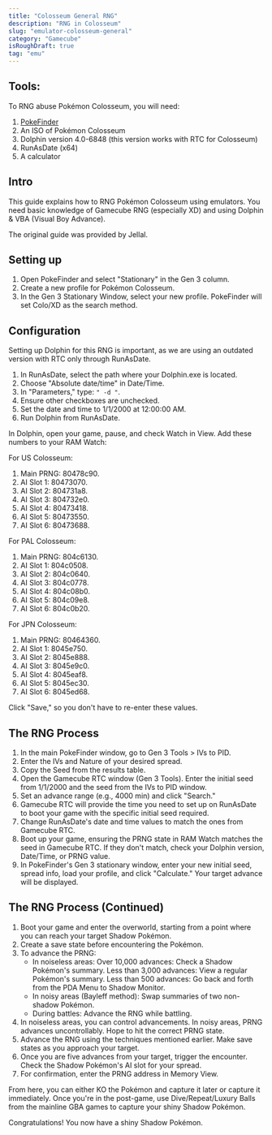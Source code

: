 ```yaml
---
title: "Colosseum General RNG"
description: "RNG in Colosseum"
slug: "emulator-colosseum-general"
category: "Gamecube"
isRoughDraft: true
tag: "emu"
---
```


## Tools:

To RNG abuse Pokémon Colosseum, you will need:

1. [PokeFinder](/pokefinder)
2. An ISO of Pokémon Colosseum
3. Dolphin version 4.0-6848 (this version works with RTC for Colosseum)
4. RunAsDate (x64)
5. A calculator

## Intro

This guide explains how to RNG Pokémon Colosseum using emulators. You need basic knowledge of Gamecube RNG (especially XD) and using Dolphin & VBA (Visual Boy Advance).

The original guide was provided by Jellal.

## Setting up

1. Open PokeFinder and select "Stationary" in the Gen 3 column.
2. Create a new profile for Pokémon Colosseum.
3. In the Gen 3 Stationary Window, select your new profile. PokeFinder will set Colo/XD as the search method.

## Configuration

Setting up Dolphin for this RNG is important, as we are using an outdated version with RTC only through RunAsDate.

1. In RunAsDate, select the path where your Dolphin.exe is located.
2. Choose "Absolute date/time" in Date/Time.
3. In "Parameters," type: `" -d "`.
4. Ensure other checkboxes are unchecked.
5. Set the date and time to 1/1/2000 at 12:00:00 AM.
6. Run Dolphin from RunAsDate.

In Dolphin, open your game, pause, and check Watch in View. Add these numbers to your RAM Watch:

For US Colosseum:

1. Main PRNG: 80478c90.
2. AI Slot 1: 80473070.
3. AI Slot 2: 804731a8.
4. AI Slot 3: 804732e0.
5. AI Slot 4: 80473418.
6. AI Slot 5: 80473550.
7. AI Slot 6: 80473688.

For PAL Colosseum:

1. Main PRNG: 804c6130.
2. AI Slot 1: 804c0508.
3. AI Slot 2: 804c0640.
4. AI Slot 3: 804c0778.
5. AI Slot 4: 804c08b0.
6. AI Slot 5: 804c09e8.
7. AI Slot 6: 804c0b20.

For JPN Colosseum:

1. Main PRNG: 80464360.
2. AI Slot 1: 8045e750.
3. AI Slot 2: 8045e888.
4. AI Slot 3: 8045e9c0.
5. AI Slot 4: 8045eaf8.
6. AI Slot 5: 8045ec30.
7. AI Slot 6: 8045ed68.

Click "Save," so you don't have to re-enter these values.

## The RNG Process

1. In the main PokeFinder window, go to Gen 3 Tools > IVs to PID.
2. Enter the IVs and Nature of your desired spread.
3. Copy the Seed from the results table.
4. Open the Gamecube RTC window (Gen 3 Tools). Enter the initial seed from 1/1/2000 and the seed from the IVs to PID window.
5. Set an advance range (e.g., 4000 min) and click "Search."
6. Gamecube RTC will provide the time you need to set up on RunAsDate to boot your game with the specific initial seed required.
7. Change RunAsDate's date and time values to match the ones from Gamecube RTC.
8. Boot up your game, ensuring the PRNG state in RAM Watch matches the seed in Gamecube RTC. If they don't match, check your Dolphin version, Date/Time, or PRNG value.
9. In PokeFinder's Gen 3 stationary window, enter your new initial seed, spread info, load your profile, and click "Calculate." Your target advance will be displayed.

## The RNG Process (Continued)

1. Boot your game and enter the overworld, starting from a point where you can reach your target Shadow Pokémon.
2. Create a save state before encountering the Pokémon.
3. To advance the PRNG:
   - In noiseless areas: Over 10,000 advances: Check a Shadow Pokémon's summary. Less than 3,000 advances: View a regular Pokémon's summary. Less than 500 advances: Go back and forth from the PDA Menu to Shadow Monitor.
   - In noisy areas (Bayleff method): Swap summaries of two non-shadow Pokémon.
   - During battles: Advance the RNG while battling.
4. In noiseless areas, you can control advancements. In noisy areas, PRNG advances uncontrollably. Hope to hit the correct PRNG state.
5. Advance the RNG using the techniques mentioned earlier. Make save states as you approach your target.
6. Once you are five advances from your target, trigger the encounter. Check the Shadow Pokémon's AI slot for your spread.
7. For confirmation, enter the PRNG address in Memory View.

From here, you can either KO the Pokémon and capture it later or capture it immediately. Once you're in the post-game, use Dive/Repeat/Luxury Balls from the mainline GBA games to capture your shiny Shadow Pokémon.

Congratulations! You now have a shiny Shadow Pokémon.
